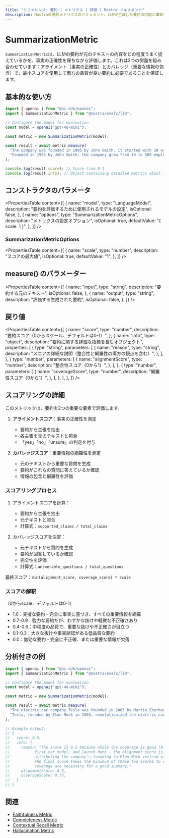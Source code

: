 ```yaml
---
title: "リファレンス: 要約 | メトリクス | 評価 | Mastra ドキュメント"
description: Mastraの要約メトリクスのドキュメント。LLMが生成した要約の内容と事実の正確性の品質を評価します。
---
```





# SummarizationMetric

<ScorerCallout />

`SummarizationMetric`は、LLMの要約が元のテキストの内容をどの程度うまく捉えているかを、事実の正確性を保ちながら評価します。これは2つの側面を組み合わせています：アライメント（事実の正確性）とカバレッジ（重要な情報の包含）で、最小スコアを使用して両方の品質が良い要約に必要であることを保証します。



## 基本的な使い方

```typescript
import { openai } from "@ai-sdk/openai";
import { SummarizationMetric } from "@mastra/evals/llm";

// Configure the model for evaluation
const model = openai("gpt-4o-mini");

const metric = new SummarizationMetric(model);

const result = await metric.measure(
  "The company was founded in 1995 by John Smith. It started with 10 employees and grew to 500 by 2020. The company is based in Seattle.",
  "Founded in 1995 by John Smith, the company grew from 10 to 500 employees by 2020.",
);

console.log(result.score); // Score from 0-1
console.log(result.info); // Object containing detailed metrics about the summary
```



## コンストラクタのパラメータ

<PropertiesTable
  content={[
    {
      name: "model",
      type: "LanguageModel",
      description: "要約を評価するために使用されるモデルの設定",
      isOptional: false,
    },
    {
      name: "options",
      type: "SummarizationMetricOptions",
      description: "メトリクスの設定オプション",
      isOptional: true,
      defaultValue: "{ scale: 1 }",
    },
  ]}
/>

### SummarizationMetricOptions

<PropertiesTable
  content={[
    {
      name: "scale",
      type: "number",
      description: "スコアの最大値",
      isOptional: true,
      defaultValue: "1",
    },
  ]}
/>



## measure() のパラメーター

<PropertiesTable
  content={[
    {
      name: "input",
      type: "string",
      description: "要約する元のテキスト",
      isOptional: false,
    },
    {
      name: "output",
      type: "string",
      description: "評価する生成された要約",
      isOptional: false,
    },
  ]}
/>



## 戻り値

<PropertiesTable
  content={[
    {
      name: "score",
      type: "number",
      description: "要約スコア（0からスケール、デフォルトは0-1）",
    },
    {
      name: "info",
      type: "object",
      description: "要約に関する詳細な指標を含むオブジェクト",
      properties: [
        {
          type: "string",
          parameters: [
            {
              name: "reason",
              type: "string",
              description:
                "スコアの詳細な説明（整合性と網羅性の両方の観点を含む）",
            },
          ],
        },
        {
          type: "number",
          parameters: [
            {
              name: "alignmentScore",
              type: "number",
              description: "整合性スコア（0から1）",
            },
          ],
        },
        {
          type: "number",
          parameters: [
            {
              name: "coverageScore",
              type: "number",
              description: "網羅性スコア（0から1）",
            },
          ],
        },
      ],
    },
  ]}
/>



## スコアリングの詳細

このメトリックは、要約を2つの重要な要素で評価します。

1. **アライメントスコア**：事実の正確性を測定

   - 要約から主張を抽出
   - 各主張を元のテキストと照合
   - 「yes」「no」「unsure」の判定を付与

2. **カバレッジスコア**：重要情報の網羅性を測定
   - 元のテキストから重要な質問を生成
   - 要約がこれらの質問に答えているか確認
   - 情報の包含と網羅性を評価

### スコアリングプロセス

1. アライメントスコアを計算：

   - 要約から主張を抽出
   - 元テキストと照合
   - 計算式：`supported_claims / total_claims`

2. カバレッジスコアを決定：
   - 元テキストから質問を生成
   - 要約が回答しているか確認
   - 完全性を評価
   - 計算式：`answerable_questions / total_questions`

最終スコア：`min(alignment_score, coverage_score) * scale`

### スコアの解釈

（0からscale、デフォルトは0-1）

- 1.0：完璧な要約 - 完全に事実に基づき、すべての重要情報を網羅
- 0.7-0.9：強力な要約だが、わずかな抜けや軽微な不正確さあり
- 0.4-0.6：中程度の品質で、重要な抜けや不正確さが目立つ
- 0.1-0.3：大きな抜けや事実誤認がある低品質な要約
- 0.0：無効な要約 - 完全に不正確、または重要な情報が欠落



## 分析付きの例

```typescript
import { openai } from "@ai-sdk/openai";
import { SummarizationMetric } from "@mastra/evals/llm";

// Configure the model for evaluation
const model = openai("gpt-4o-mini");

const metric = new SummarizationMetric(model);

const result = await metric.measure(
  "The electric car company Tesla was founded in 2003 by Martin Eberhard and Marc Tarpenning. Elon Musk joined in 2004 as the largest investor and became CEO in 2008. The company's first car, the Roadster, was launched in 2008.",
  "Tesla, founded by Elon Musk in 2003, revolutionized the electric car industry starting with the Roadster in 2008.",
);

// Example output:
// {
//   score: 0.5,
//   info: {
//     reason: "The score is 0.5 because while the coverage is good (0.75) - mentioning the founding year,
//           first car model, and launch date - the alignment score is lower (0.5) due to incorrectly
//           attributing the company's founding to Elon Musk instead of Martin Eberhard and Marc Tarpenning.
//           The final score takes the minimum of these two scores to ensure both factual accuracy and
//           coverage are necessary for a good summary."
//     alignmentScore: 0.5,
//     coverageScore: 0.75,
//   }
// }
```



## 関連

- [Faithfulness Metric](./faithfulness)
- [Completeness Metric](./completeness)
- [Contextual Recall Metric](./contextual-recall)
- [Hallucination Metric](./hallucination)
